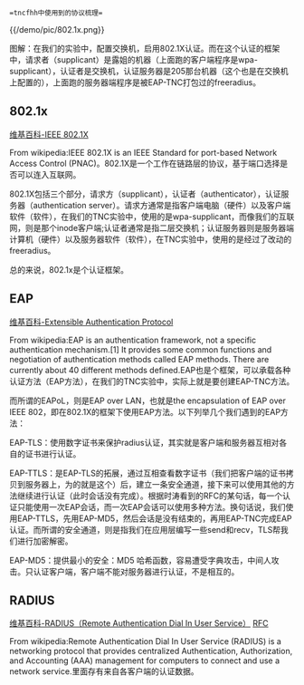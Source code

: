  =tncfhh中使用到的协议梳理=
{{/demo/pic/802.1x.png}}

图解：在我们的实验中，配置交换机，启用802.1X认证。而在这个认证的框架中，请求者（supplicant）是露姐的机器（上面跑的客户端程序是wpa-supplicant），认证者是交换机，认证服务器是205那台机器（这个也是在交换机上配置的），上面跑的服务器端程序是被EAP-TNC打包过的freeradius。
==802.1x==
[[http://en.wikipedia.org/wiki/IEEE_802.1X|维基百科-IEEE 802.1X]]

From wikipedia:IEEE 802.1X is an IEEE Standard for port-based Network Access Control (PNAC)。802.1X是一个工作在链路层的协议，基于端口选择是否可以连入互联网。

802.1X包括三个部分，请求方（supplicant），认证者（authenticator），认证服务器（authentication server）。请求方通常是指客户端电脑（硬件）以及客户端软件（软件），在我们的TNC实验中，使用的是wpa-supplicant，而像我们的互联网，则是那个inode客户端;认证者通常是指二层交换机；认证服务器则是服务器端计算机（硬件）以及服务器软件（软件），在TNC实验中，使用的是经过了改动的freeradius。

总的来说，802.1x是个认证框架。

==EAP==
[[http://en.wikipedia.org/wiki/Extensible_Authentication_Protocol|维基百科-Extensible Authentication Protocol]]

From wikipedia:EAP is an authentication framework, not a specific authentication mechanism.[1] It provides some common functions and negotiation of authentication methods called EAP methods. There are currently about 40 different methods defined.EAP也是个框架，可以承载各种认证方法（EAP方法），在我们的TNC实验中，实际上就是要创建EAP-TNC方法。

而所谓的EAPoL，则是EAP over LAN，也就是the encapsulation of EAP over IEEE 802，即在802.1X的框架下使用EAP方法。以下列举几个我们遇到的EAP方法：

EAP-TLS：使用数字证书来保护radius认证，其实就是客户端和服务器互相对各自的证书进行认证。

EAP-TTLS：是EAP-TLS的拓展，通过互相查看数字证书（我们把客户端的证书拷贝到服务器上，为的就是这个）后，建立一条安全通道，接下来可以使用其他的方法继续进行认证（此时会话没有完成）。根据时涛看到的RFC的某句话，每一个认证只能使用一次EAP会话，而一次EAP会话可以使用多种方法。换句话说，我们使用EAP-TTLS，先用EAP-MD5，然后会话是没有结束的，再用EAP-TNC完成EAP认证。而所谓的安全通道，则是指我们在应用层编写一些send和recv，TLS帮我们进行加密解密。

EAP-MD5：提供最小的安全：MD5 哈希函数，容易遭受字典攻击，中间人攻击。只认证客户端，客户端不能对服务器进行认证，不是相互的。

==RADIUS==
[[http://en.wikipedia.org/wiki/RADIUS|维基百科-RADIUS（Remote Authentication Dial In User Service）]]  [[http://tools.ietf.org/html/rfc2058|RFC]]

From wikipedia:Remote Authentication Dial In User Service (RADIUS) is a networking protocol that provides centralized Authentication, Authorization, and Accounting (AAA) management for computers to connect and use a network service.里面存有来自各客户端的认证数据。 
